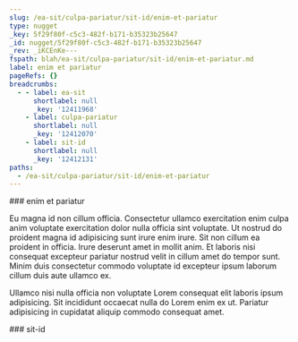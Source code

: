 ```yaml
---
slug: /ea-sit/culpa-pariatur/sit-id/enim-et-pariatur
type: nugget
_key: 5f29f80f-c5c3-482f-b171-b35323b25647
_id: nugget/5f29f80f-c5c3-482f-b171-b35323b25647
_rev: _iKCEnKe---
fspath: blah/ea-sit/culpa-pariatur/sit-id/enim-et-pariatur.md
label: enim et pariatur
pageRefs: {}
breadcrumbs:
  - - label: ea-sit
      shortlabel: null
      _key: '12411968'
    - label: culpa-pariatur
      shortlabel: null
      _key: '12412070'
    - label: sit-id
      shortlabel: null
      _key: '12412131'
paths:
  - /ea-sit/culpa-pariatur/sit-id/enim-et-pariatur
---
```


<NuggetArea>
<Nugget slug="/ea-sit/culpa-pariatur/sit-id/enim-et-pariatur" type="nugget" _key="5f29f80f-c5c3-482f-b171-b35323b25647" _id="nugget/5f29f80f-c5c3-482f-b171-b35323b25647" _rev="_iKCEnKe---" fspath="blah/ea-sit/culpa-pariatur/sit-id/enim-et-pariatur.md" label="enim et pariatur" paths="/ea-sit/culpa-pariatur/sit-id/enim-et-pariatur">
<NuggetBody>
### enim et pariatur

Eu magna id non cillum officia. Consectetur ullamco exercitation enim culpa anim voluptate exercitation dolor nulla officia sint voluptate. Ut nostrud do proident magna id adipisicing sunt irure enim irure. Sit non cillum ea proident in officia. Irure deserunt amet in mollit anim. Et laboris nisi consequat excepteur pariatur nostrud velit in cillum amet do tempor sunt. Minim duis consectetur commodo voluptate id excepteur ipsum laborum cillum duis aute ullamco ex.

Ullamco nisi nulla officia non voluptate Lorem consequat elit laboris ipsum adipisicing. Sit incididunt occaecat nulla do Lorem enim ex ut. Pariatur adipisicing in cupidatat aliquip commodo consequat amet.

</NuggetBody>
<Breadcrumbs>
<Crumbs>
<Crumb _key="12411968" label="ea-sit" /><Crumb _key="12412070" label="culpa-pariatur" /><Crumb _key="12412131" label="sit-id" />
</Crumbs>
</Breadcrumbs>
</Nugget>

<NuggetsInbound>
</NuggetsInbound>
<NuggetsOutbound>
</NuggetsOutbound>
</NuggetArea>
<PassagesInbound>
<Passage direction="inbound" type="passage" _key="12412131" _id="passage/12412131" _rev="_iKCEnKa--B" label="sit-id" passage="sit-id" fspath="blah/ea-sit/culpa-pariatur/sit-id" paths="/ea-sit/culpa-pariatur/sit-id" slug="/ea-sit/culpa-pariatur/sit-id">
<NuggetBody>
### sit-id

</NuggetBody>
<Breadcrumbs>
<Crumbs>
<Crumb _key="12411968" label="ea-sit" /><Crumb _key="12412070" label="culpa-pariatur" />
</Crumbs>
</Breadcrumbs>
</Passage>

</PassagesInbound>
<PassagesOutbound>
</PassagesOutbound>